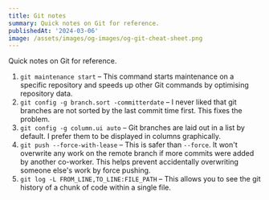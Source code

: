 ```yaml
---
title: Git notes
summary: Quick notes on Git for reference.
publishedAt: '2024-03-06'
image: /assets/images/og-images/og-git-cheat-sheet.png
---
```


Quick notes on Git for reference.

1. <code>git maintenance start</code> – This command starts maintenance on a specific repository and
   speeds up other Git commands by optimising repository data.
2. <code>git config -g branch.sort -committerdate</code> – I never liked that git branches are not
   sorted by the last commit time first. This fixes the problem.
3. <code>git config -g column.ui auto</code> – Git branches are laid out in a list by default. I
   prefer them to be displayed in columns graphically.
4. <code>git push --force-with-lease</code> – This is safer than <code>--force</code>. It won't
   overwrite any work on the remote branch if more commits were added by another co-worker. This
   helps prevent accidentally overwriting someone else's work by force pushing.
5. <code>git log -L FROM_LINE,TO_LINE:FILE_PATH</code> – This allows you to see the git history of a
   chunk of code within a single file.
